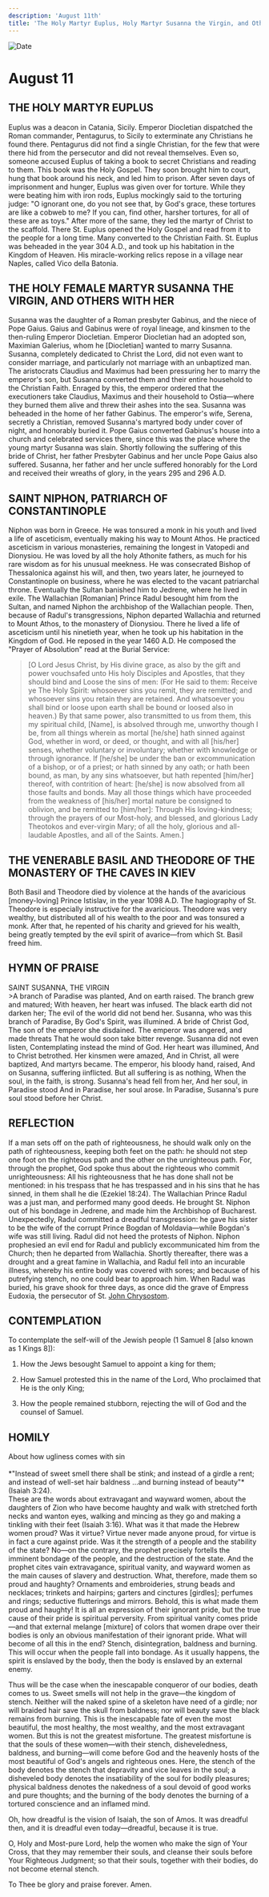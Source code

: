 ```yaml
---
description: 'August 11th'
title: 'The Holy Martyr Euplus, Holy Martyr Susanna the Virgin, and Others with Her, St. Niphon, Patriarch of Constantinople, Venerable Basil and Theodore'
---
```


<CustomPaginator />
<RunningHead />

<Image src="/title-imprint.png" height={68} width={50} alt="Date" className="title-imprint"/>

# <div id="date">August <Image className="four-dot" src="/four-dot.png" height={15} width={15} alt="" />11</div>

## THE HOLY MARTYR EUPLUS

Euplus was a deacon in Catania, Sicily. Emperor Diocletian dispatched the Roman commander, Pentagurus, to Sicily to exterminate any Christians he found there. Pentagurus did not find a single Christian, for the few that were there hid from the persecutor and did not reveal themselves. Even so, someone accused Euplus of taking a book to secret Christians and reading to them. This book was the Holy Gospel. They soon brought him to court, hung that book around his neck, and led him to prison. After seven days of imprisonment and hunger, Euplus was given over for torture. While they were beating him with iron rods, Euplus mockingly said to the torturing judge: "O ignorant one, do you not see that, by God's grace, these tortures are like a cobweb to me? If you can, find other, harsher tortures, for all of these are as toys." After more of the same, they led the martyr of Christ to the scaffold. There St. Euplus opened the Holy Gospel and read from it to the people for a long time. Many converted to the Christian Faith. St. Euplus was beheaded in the year 304 A.D., and took up his habitation in the Kingdom of Heaven. His miracle-working relics repose in a village near Naples, called Vico della Batonia.

## THE HOLY FEMALE MARTYR SUSANNA THE VIRGIN, AND OTHERS WITH HER

Susanna was the daughter of a Roman presbyter Gabinus, and the niece of Pope Gaius. Gaius and Gabinus were of royal lineage, and kinsmen to the then-ruling Emperor Diocletian. Emperor Diocletian had an adopted son, Maximian Galerius, whom he [Diocletian] wanted to marry Susanna. Susanna, completely dedicated to Christ the Lord, did not even want to consider marriage, and particularly not marriage with an unbaptized man. The aristocrats Claudius and Maximus had been pressuring her to marry the emperor's son, but Susanna converted them and their entire household to the Christian Faith. Enraged by this, the emperor ordered that the executioners take Claudius, Maximus and their household to Ostia—where they burned them alive and threw their ashes into the sea. Susanna was beheaded in the home of her father Gabinus. The emperor's wife, Serena, secretly a Christian, removed Susanna's martyred body under cover of night, and honorably buried it. Pope Gaius converted Gabinus's house into a church and celebrated services there, since this was the place where the young martyr Susanna was slain. Shortly following the suffering of this bride of Christ, her father Presbyter Gabinus and her uncle Pope Gaius also suffered. Susanna, her father and her uncle suffered honorably for the Lord and received their wreaths of glory, in the years 295 and 296 A.D.

## SAINT NIPHON, PATRIARCH OF CONSTANTINOPLE

Niphon was born in Greece. He was tonsured a monk in his youth and lived a life of asceticism, eventually making his way to Mount Athos. He practiced asceticism in various monasteries, remaining the longest in Vatopedi and Dionysiou. He was loved by all the holy Athonite fathers, as much for his rare wisdom as for his unusual meekness. He was consecrated Bishop of Thessalonica against his will, and then, two years later, he journeyed to Constantinople on business, where he was elected to the vacant patriarchal throne.  Eventually the Sultan banished him to Jedrene, where he lived in exile. The Wallachian [Romanian] Prince Radul besought him from the Sultan, and named Niphon the archbishop of the Wallachian people. Then, because of Radul's transgressions, Niphon departed Wallachia and returned to Mount Athos, to the monastery of Dionysiou. There he lived a life of asceticism until his ninetieth year, when he took up his habitation in the Kingdom of God. He reposed in the year 1460 A.D. He composed the "Prayer of Absolution" read at the Burial Service:

>[O Lord Jesus Christ, by His divine grace, as also by
the gift and power vouchsafed unto His holy
Disciples and Apostles, that they should bind and
Loose the sins of men: (For He said to them: Receive ye
The Holy Spirit: whosoever sins you remit, they are
remitted; and whosoever sins you retain they are retained.
And whatsoever you shall bind or loose upon earth shall be bound or loosed also in heaven.)
By that same power, also transmitted to us from them,
this my spiritual child, [Name], is absolved through me, unworthy though I be,
from all things wherein as mortal [he/she] hath sinned against God,
whether in word, or deed, or thought, and with all [his/her] senses,
whether voluntary or involuntary; whether with knowledge or through ignorance.
If [he/she] be under the ban or excommunication of a bishop, or of a priest;
or hath sinned by any oath; or hath been bound, as man, by any sins whatsoever,
but hath repented [him/her] thereof, with contrition of heart:
[he/she] is now absolved from all those faults and bonds.
May all those things which have proceeded from the weakness of [his/her] mortal nature
be consigned to oblivion, and be remitted to [him/her]:
Through His loving-kindness;
through the prayers of our Most-holy, and blessed, and glorious Lady Theotokos and ever-virgin Mary;
of all the holy, glorious and all-laudable Apostles, and all of the Saints. Amen.]


## THE VENERABLE BASIL AND THEODORE OF THE MONASTERY OF THE CAVES IN KIEV

Both Basil and Theodore died by violence at the hands of the avaricious [money-loving] Prince Istislav, in the year 1098 A.D. The hagiography of St. Theodore is especially instructive for the avaricious. Theodore was very wealthy, but distributed all of his wealth to the poor and was tonsured a monk. After that, he repented of his charity and grieved for his wealth,  being greatly tempted by the evil spirit of avarice—from which St. Basil freed him.


## HYMN OF PRAISE
<div style={{textAlign:'center', color:'crimson', fontWeight:'bold'}}>
SAINT SUSANNA, THE VIRGIN
</div>
>A branch of Paradise was planted,  
And on earth raised.  
The branch grew and matured;  
With heaven, her heart was infused.  
The black earth did not darken her;  
The evil of the world did not bend her.  
Susanna, who was this branch of Paradise,  
By God's Spirit, was illumined.  
A bride of Christ God,  
The son of the emperor she disdained.  
The emperor was angered, and made threats  
That he would soon take bitter revenge.  
Susanna did not even listen,  
Contemplating instead the mind of God.  
Her heart was illumined,  
And to Christ betrothed.  
Her kinsmen were amazed,  
And in Christ, all were baptized,  
And martyrs became.  
The emperor, his bloody hand, raised,  
And on Susanna, suffering iinflicted.  
But all suffering is as nothing,  
When the soul, in the faith, is strong.  
Susanna's head fell from her,  
And her soul, in Paradise stood  
And in Paradise, her soul arose.  
In Paradise, Susanna's pure soul stood before her Christ.  


## REFLECTION

If a man sets off on the path of righteousness, he should walk only on the path of righteousness, keeping both feet on the path: he should not step one foot on the righteous path and the other on the unrighteous path. For, through the prophet, God spoke thus about the righteous who commit unrighteousness: All his righteousness that he has done shall not be mentioned: in his trespass that he has trespassed and in his sins that he has sinned, in them shall he die (Ezekiel 18:24). The Wallachian Prince Radul was a just man, and performed many good deeds. He brought St. Niphon out of his bondage in Jedrene, and made him the Archbishop of Bucharest. Unexpectedly, Radul committed a dreadful transgression: he gave his sister to be the wife of the corrupt Prince Bogdan of Moldavia—while Bogdan's wife was still living. Radul did not heed the protests of Niphon. Niphon prophesied an evil end for Radul and publicly excommunicated him from the Church; then he departed from Wallachia. Shortly thereafter, there was a drought and a great famine in Wallachia, and Radul fell into an incurable illness, whereby his entire body was covered with sores; and because of his putrefying stench, no one could bear to approach him. When Radul was buried, his grave shook for three days, as once did the grave of Empress Eudoxia, the persecutor of St. [John Chrysostom](/november/13th).

## CONTEMPLATION

To contemplate the self-will of the Jewish people (1 Samuel 8 [also known as 1 Kings 8]):

1. How the Jews besought Samuel to appoint a king for them;

2. How Samuel protested this in the name of the Lord, Who proclaimed that He is the only King;

3. How the people remained stubborn, rejecting the will of God and the counsel of Samuel.

## HOMILY
<div style={{textAlign:'center', color:'crimson', fontWeight:'bold'}}>
About how ugliness comes with sin
</div>
<br />
<div style={{textAlign:'right'}}>
*"Instead of sweet smell there shall be stink; and instead of a girdle a rent; and instead of well-set hair baldness …and burning instead of beauty"* (Isaiah 3:24).
</div>
These are the words about extravagant and wayward women, about the daughters of Zion who have become haughty and walk with stretched forth necks and wanton eyes, walking and mincing as they go and making a tinkling with their feet (Isaiah 3:16). What was it that made the Hebrew women proud? Was it virtue? Virtue never made anyone proud, for virtue is in fact a cure against pride. Was it the strength of a people and the stability of the state? No—on the contrary, the prophet precisely fortells the imminent bondage of the people, and the destruction of the state. And the prophet cites vain extravagance, spiritual vanity, and wayward women as the main causes of slavery and destruction. What, therefore, made them so proud and haughty? Ornaments and embroideries, strung beads and necklaces; trinkets and hairpins; garters and cinctures [girdles]; perfumes and rings; seductive flutterings and mirrors. Behold, this is what made them proud and haughty!  It is all an expression of their ignorant pride, but the true cause of their pride is spiritual perversity. From spiritual vanity comes pride—and that external melange [mixture] of colors that women drape over their bodies is only an obvious manifestation of their ignorant pride. What will become of all this in the end? Stench, disintegration, baldness and burning. This will occur when the people fall into bondage. As it usually happens, the spirit is enslaved by the body, then the body is enslaved by an external enemy.

Thus will be the case when the inescapable conqueror of our bodies, death comes to us. Sweet smells will not help in the grave—the kingdom of stench. Neither will the naked spine of a skeleton have need of a girdle; nor will braided hair save the skull from baldness; nor will beauty save the black remains from burning. This is the inescapable fate of even the most beautiful, the most healthy, the most wealthy, and the most extravagant women. But this is not the greatest misfortune. The greatest misfortune is that the souls of these women—with their stench, disheveledness, baldness, and burning—will come before God and the heavenly hosts of the most beautiful of God's angels and righteous ones. Here, the stench of the body denotes the stench that depravity and vice leaves in the soul; a disheveled body denotes the insatiability of the soul for bodily pleasures; physical baldness denotes the nakedness of a soul devoid of good works and pure thoughts; and the burning of the body denotes the burning of a tortured conscience and an inflamed mind.

Oh, how dreadful is the vision of Isaiah, the son of Amos. It was dreadful then, and it is dreadful even today—dreadful, because it is true.

O, Holy and Most-pure Lord, help the women who make the sign of Your Cross, that they may remember their souls, and cleanse their souls before Your Righteous Judgment; so that their souls, together with their bodies, do not become eternal stench.

To Thee be glory and praise forever. Amen.